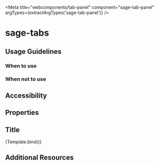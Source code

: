 


<Meta title="webcomponents/tab-panel" component="sage-tab-panel" argTypes={extractArgTypes('sage-tab-panel')} />


# sage-tabs

 
## Usage Guidelines

### When to use

### When not to use


## Accessibility

## Properties

<ArgsTable of="sage-tabs" />

## Title

<Canvas>
  <Story name="Default" args={{ 
    slot: "tabs story",
    tabs: [ 'tab 1', 'tab 2'],
  }}>
    {Template.bind()}
  </Story>
</Canvas>

## Additional Resources

